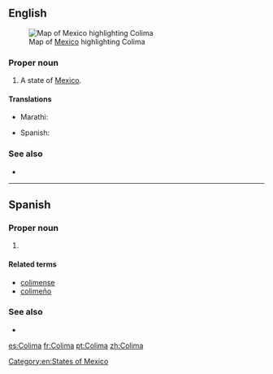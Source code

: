 ==English==
[[File:Mexico map, MX-COL.svg|thumb|Map of [[Mexico]] highlighting Colima]]

===Proper noun===
{{en-proper noun}}

# A state of [[Mexico]].

====Translations====
{{trans-top|state of Mexico}}
* Marathi: {{t|mr|कोलिमा|n|tr=kolimā|sc=Deva}}
{{trans-mid}}
* Spanish: {{t+|es|Colima|f}}
{{trans-bottom}}

===See also===
* {{pedialite}}

[[Category:en:States of Mexico]]

----

==Spanish==

===Proper noun===
{{es-proper noun|f}}

# {{place|es|state|c/Mexico}}

====Related terms====
* [[colimense]]
* [[colimeño]]

===See also===
* {{pedialite|lang=es}}

[[es:Colima]]
[[fr:Colima]]
[[pt:Colima]]
[[zh:Colima]]